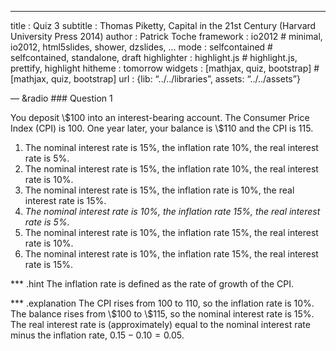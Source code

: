 ---
title       : Quiz 3
subtitle    : Thomas Piketty, Capital in the 21st Century (Harvard University Press 2014)
author      : Patrick Toche
framework   : io2012  # minimal, io2012, html5slides, shower, dzslides, ...
mode        : selfcontained  # selfcontained, standalone, draft
highlighter : highlight.js  # highlight.js, prettify, highlight
hitheme     : tomorrow
widgets     : [mathjax, quiz, bootstrap]   # [mathjax, quiz, bootstrap]
url         : {lib: "../../libraries", assets: "../../assets"}


--- &radio
### Question 1

You deposit \\$100 into an interest-bearing account. The Consumer Price Index (CPI) is 100. One year later, your balance is \\$110 and the CPI is 115.

1. The nominal interest rate is 15%, the inflation rate 10%, the real interest rate is 5%.
2. The nominal interest rate is 15%, the inflation rate 10%, the real interest rate is 10%.
3. The nominal interest rate is 15%, the inflation rate is 10%, the real interest rate is 15%.
4. _The nominal interest rate is 10%, the inflation rate 15%, the real interest rate is 5%._
5. The nominal interest rate is 10%, the inflation rate 15%, the real interest rate is 10%.
6. The nominal interest rate is 10%, the inflation rate 15%, the real interest rate is 15%.

*** .hint
The inflation rate is defined as the rate of growth of the CPI.

*** .explanation
The CPI rises from 100 to 110, so the inflation rate is 10%. The balance rises from \\$100 to \\$115, so the nominal interest rate is 15%. The real interest rate is (approximately) equal to the nominal interest rate minus the inflation rate, $0.15 - 0.10 = 0.05$.

